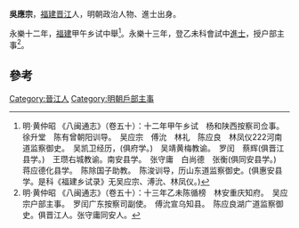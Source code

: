 '''吳應宗'''，[[福建|福建]][[晋江|晋江]]人，明朝政治人物、進士出身。

永樂十二年，[[福建|福建]]甲午乡试中舉<ref>明·黄仲昭 《八闽通志》（卷五十）：十二年甲午乡试　杨和陕西按察司佥事。　徐升堂　陈有曾朝阳训导。　吴应宗　傅沇　林礼　陈应良　林凤仪222河南道监察御史。　吴凯卫经历，(俱府学。)　吴靖黄梅教谕。　罗闰　蔡辉(俱晋江县学。)　王瓒右城教谕。南安县学。　张守庸　白尚德　张衡(俱同安县学。)　蒋应德化县学。　陈除国子助教。　陈浚训导，历山东道监察御史。(俱惠安县学。是科《福建乡试录》无吴应宗、溥沇、林凤仪。)</ref>。永樂十三年，登乙未科會試中[[進士|進士]]，授户部主事<ref>明·黄仲昭 《八闽通志》（卷五十）：十三年乙未陈循榜　林安重庆知府。　吴应宗户部主事。　罗闰广东按察司副使。　傅沇宣乌知县。　陈应良湖广道监察御史。俱晋江人。张守庸同安人。</ref>。

==參考==
{{Reflist}}
{{明朝人物小作品}}
{{永樂十三年乙未科殿試金榜}}
[[Category:晉江人|Category:晉江人]]
[[Category:明朝戶部主事|Category:明朝戶部主事]]